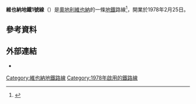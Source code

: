 '''維也納地鐵1號線'''（{{Lang-de|U-Bahn-Linie U1 Wien}}）是[[奧地利|奧地利]][[維也納|維也納]]的一條[[維也納地鐵|地鐵]]路線<ref>{{Cite web |url=http://homepage.univie.ac.at/horst.prillinger/metro/english/u1.html |title=存档副本 |accessdate=2015-10-10 |archive-date=2014-10-06 |archive-url=https://web.archive.org/web/20141006164854/http://homepage.univie.ac.at/horst.prillinger/metro/english/u1.html |dead-url=yes }}</ref>，開業於1978年2月25日。
==參考資料==
{{reflist}}
==外部連結==
* {{Commonscat-inline|Metro line U1 (Vienna)}}

{{維也納地鐵1號線}}
{{austria-stub}}
[[Category:維也納地鐵路線|Category:維也納地鐵路線]]
[[Category:1978年啟用的鐵路線|Category:1978年啟用的鐵路線]]